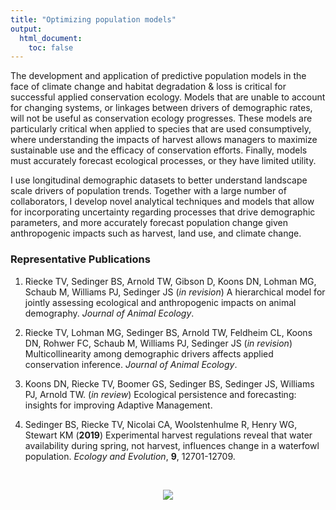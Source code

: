 ```yaml
---
title: "Optimizing population models"
output: 
  html_document:
    toc: false
---
```


The development and application of predictive population models in the face of climate change and habitat degradation & loss is critical for successful applied conservation ecology. Models that are unable to account for changing systems, or linkages between drivers of demographic rates, will not be useful as conservation ecology progresses. These models are particularly critical when applied to species that are used consumptively, where understanding the impacts of harvest allows managers to maximize sustainable use and the efficacy of conservation efforts. Finally, models must accurately forecast ecological processes, or they have limited utility.

I use longitudinal demographic datasets to better understand landscape scale drivers of population trends. Together with a large number of collaborators, I develop novel analytical techniques and models that allow for incorporating uncertainty regarding processes that drive demographic parameters, and more accurately forecast population change given anthropogenic impacts such as harvest, land use, and climate change.


### Representative Publications

1. Riecke TV, Sedinger BS, Arnold TW, Gibson D, Koons DN, Lohman MG, Schaub M, Williams PJ, Sedinger JS (*in revision*) A hierarchical model for jointly assessing ecological and anthropogenic impacts on animal demography. *Journal of Animal Ecology*.

2. Riecke TV, Lohman MG, Sedinger BS, Arnold TW, Feldheim CL, Koons DN, Rohwer FC, Schaub M, Williams PJ, Sedinger JS (*in revision*) Multicollinearity among demographic drivers affects applied conservation inference. *Journal of Animal Ecology*.

3. Koons DN, Riecke TV, Boomer GS, Sedinger BS, Sedinger JS, Williams PJ, Arnold TW. (*in review*) Ecological persistence and forecasting: insights for improving Adaptive Management.

4. Sedinger BS, Riecke TV, Nicolai CA, Woolstenhulme R, Henry WG, Stewart KM (**2019**) Experimental harvest regulations reveal that water availability during spring, not harvest, influences change in a waterfowl population. *Ecology and Evolution*, **9**, 12701-12709. 

\  

<center>
![](./images/path_analysis.png)
</center>
